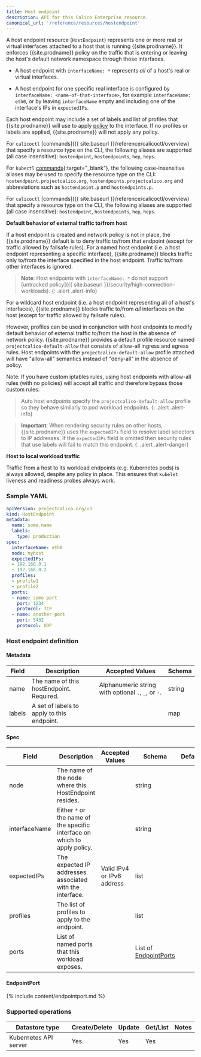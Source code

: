 ```yaml
---
title: Host endpoint
description: API for this Calico Enterprise resource.
canonical_url: '/reference/resources/hostendpoint'
---
```


A host endpoint resource (`HostEndpoint`) represents one or more real or virtual interfaces
attached to a host that is running {{site.prodname}}.  It enforces {{site.prodname}} policy on
the traffic that is entering or leaving the host's default network namespace through those
interfaces.

-  A host endpoint with `interfaceName: *` represents _all_ of a host's real or virtual
   interfaces.

-  A host endpoint for one specific real interface is configured by `interfaceName: <name-of-that-interface>`,
   for example `interfaceName: eth0`, or by leaving `interfaceName`
   empty and including one of the interface's IPs in `expectedIPs`.

Each host endpoint may include a set of labels and list of profiles that {{site.prodname}}
will use to apply
[policy]({{site.baseurl}}/reference/resources/networkpolicy)
to the interface.  If no profiles or labels are applied, {{site.prodname}} will not apply
any policy.

For `calicoctl` [commands]({{ site.baseurl }}/reference/calicoctl/overview) that specify a resource type on the CLI, the following
aliases are supported (all case insensitive): `hostendpoint`, `hostendpoints`, `hep`, `heps`.

For `kubectl` [commands](https://kubernetes.io/docs/reference/kubectl/overview/){:target="_blank"}, the following case-insensitive aliases
may be used to specify the resource type on the CLI:
`hostendpoint.projectcalico.org`, `hostendpoints.projectcalico.org` and abbreviations such as
`hostendpoint.p` and `hostendpoints.p`.

For `calicoctl` [commands]({{ site.baseurl }}/reference/calicoctl/overview) that specify a resource type on the CLI, the following
aliases are supported (all case insensitive): `hostendpoint`, `hostendpoints`, `hep`, `heps`.

**Default behavior of external traffic to/from host**

If a host endpoint is created and network policy is not in place, the {{site.prodname}} default is to deny traffic to/from that endpoint (except for traffic allowed by failsafe rules).
For a named host endpoint (i.e. a host endpoint representing a specific interface), {{site.prodname}} blocks traffic only to/from the interface specified in the host endpoint. Traffic to/from other interfaces is ignored.

> **Note**: Host endpoints with `interfaceName: *` do not support [untracked policy]({{ site.baseurl }}/security/high-connection-workloads).
{: .alert .alert-info}

For a wildcard host endpoint (i.e. a host endpoint representing all of a host's interfaces), {{site.prodname}} blocks traffic to/from _all_ interfaces on the host (except for traffic allowed by failsafe rules).

However, profiles can be used in conjunction with host endpoints to modify default behavior of external traffic to/from the host in the absence of network policy.
{{site.prodname}} provides a default profile resource named `projectcalico-default-allow` that consists of allow-all ingress and egress rules.
Host endpoints with the `projectcalico-default-allow` profile attached will have "allow-all" semantics instead of "deny-all" in the absence of policy.

Note: If you have custom iptables rules, using host endpoints with allow-all rules (with no policies) will accept all traffic and therefore bypass those custom rules.

> Auto host endpoints specify the `projectcalico-default-allow` profile so they behave similarly to pod workload endpoints.
{: .alert .alert-info}

> **Important**: When rendering security rules on other hosts, {{site.prodname}} uses the
> `expectedIPs` field to resolve label selectors to IP addresses. If the `expectedIPs` field
> is omitted then security rules that use labels will fail to match this endpoint.
{: .alert .alert-danger}

**Host to local workload traffic**

Traffic from a host to its workload endpoints (e.g. Kubernetes pods) is always allowed, despite any policy in place. This ensures that `kubelet` liveness and readiness probes always work.

### Sample YAML

```yaml
apiVersion: projectcalico.org/v3
kind: HostEndpoint
metadata:
  name: some.name
  labels:
    type: production
spec:
  interfaceName: eth0
  node: myhost
  expectedIPs:
  - 192.168.0.1
  - 192.168.0.2
  profiles:
  - profile1
  - profile2
  ports:
  - name: some-port
    port: 1234
    protocol: TCP
  - name: another-port
    port: 5432
    protocol: UDP
```

### Host endpoint definition

#### Metadata

| Field   | Description                                | Accepted Values                                     | Schema |
|---------|--------------------------------------------|-----------------------------------------------------|--------|
| name    | The name of this hostEndpoint. Required.   | Alphanumeric string with optional `.`, `_`, or `-`. | string |
| labels  | A set of labels to apply to this endpoint. |                                                     | map    |

#### Spec

| Field         | Description                                              | Accepted Values             | Schema                                 | Default |
|---------------|----------------------------------------------------------|-----------------------------|----------------------------------------|---------|
| node          | The name of the node where this HostEndpoint resides.    |                             | string                                 |
| interfaceName | Either `*` or the name of the specific interface on which to apply policy. |           | string                                 |
| expectedIPs   | The expected IP addresses associated with the interface. | Valid IPv4 or IPv6 address  | list                                   |
| profiles      | The list of profiles to apply to the endpoint.           |                             | list                                   |
| ports         | List of named ports that this workload exposes.          |                             | List of [EndpointPorts](#endpointport) |

#### EndpointPort

{% include content/endpointport.md %}

### Supported operations

| Datastore type        | Create/Delete | Update | Get/List | Notes
|-----------------------|---------------|--------|----------|------
| Kubernetes API server | Yes           | Yes    | Yes      |
